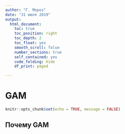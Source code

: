 ```yaml
---
author: "Г. Мороз"
date: "31 июля 2019"
output: 
  html_document:
    toc: true
    toc_position: right
    toc_depth: 2
    toc_float: yes
    smooth_scroll: false
    number_sections: true
    self_contained: yes
    code_folding: hide
    df_print: paged

---
```


# GAM

```r
knitr::opts_chunk$set(echo = TRUE, message = FALSE)
```


## Почему GAM


